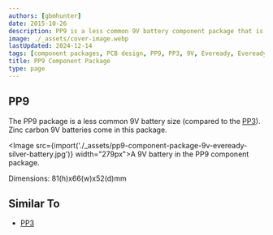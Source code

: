 ```yaml
---
authors: [gbmhunter]
date: 2015-10-26
description: PP9 is a less common 9V battery component package that is similar to the common PP3 package.
image: ./_assets/cover-image.webp
lastUpdated: 2024-12-14
tags: [component packages, PCB design, PP9, PP3, 9V, Eveready, Eveready Silver, Eveready Gold, Eveready Silver Battery, Eveready Gold Battery]
title: PP9 Component Package
type: page
---
```


## PP9

The PP9 package is a less common 9V battery size (compared to the [PP3](/pcb-design/component-packages/pp3-component-package/)). Zinc carbon 9V batteries come in this package.

<Image src={import('./_assets/pp9-component-package-9v-eveready-silver-battery.jpg')} width="279px">A 9V battery in the PP9 component package.</Image>

Dimensions: 81(h)x66(w)x52(d)mm

## Similar To

* [PP3](/pcb-design/component-packages/pp3-component-package/)
